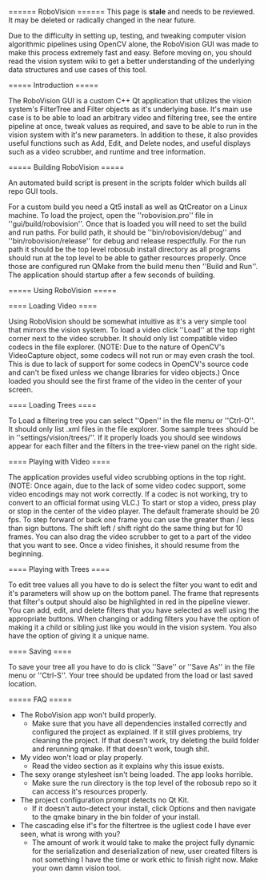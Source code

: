 ====== RoboVision ======
<WRAP alert>
This page is **stale** and needs to be reviewed. It may be deleted or radically changed in the near future.
</WRAP>

Due to the difficulty in setting up, testing, and tweaking computer vision algorithmic pipelines using OpenCV alone, the RoboVision GUI was made to make this process extremely fast and easy. Before moving on, you should read the vision system wiki to get a better understanding of the underlying data structures and use cases of this tool.

===== Introduction =====

The RoboVision GUI is a custom C++ Qt application that utilizes the vision system's FilterTree and Filter objects as it's underlying base. It's main use case is to be able to load an arbitrary video and filtering tree, see the entire pipeline at once, tweak values as required, and save to be able to run in the vision system with it's new parameters. In addition to these, it also provides useful functions such as Add, Edit, and Delete nodes, and useful displays such as a video scrubber, and runtime and tree information.

===== Building RoboVision =====

An automated build script is present in the scripts folder which builds all repo GUI tools.

For a custom build you need a Qt5 install as well as QtCreator on a Linux machine. To load the project, open the ''robovision.pro'' file in ''gui/build/robovision''. Once that is loaded you will need to set the build and run paths. For build path, it should be ''bin/robovision/debug'' and ''bin/robovision/release'' for debug and release respectfully. For the run path it should be the top level robosub install directory as all programs should run at the top level to be able to gather resources properly. Once those are configured run QMake from the build menu then ''Build and Run''. The application should startup after a few seconds of building.

===== Using RoboVision =====

==== Loading Video ====

Using RoboVision should be somewhat intuitive as it's a very simple tool that mirrors the vision system. To load a video click ''Load'' at the top right corner next to the video scrubber. It should only list compatible video codecs in the file explorer. (NOTE: Due to the nature of OpenCV's VideoCapture object, some codecs will not run or may even crash the tool. This is due to lack of support for some codecs in OpenCV's source code and can't be fixed unless we change libraries for video objects.) Once loaded you should see the first frame of the video in the center of your screen.

==== Loading Trees ====

To Load a filtering tree you can select ''Open'' in the file menu or ''Ctrl-O''. It should only list .xml files in the file explorer. Some sample trees should be in ''settings/vision/trees/''. If it properly loads you should see windows appear for each filter and the filters in the tree-view panel on the right side.

==== Playing with Video ====

The application provides useful video scrubbing options in the top right. (NOTE: Once again, due to the lack of some video codec support, some video encodings may not work correctly. If a codec is not working, try to convert to an official format using VLC.) To start or stop a video, press play or stop in the center of the video player. The default framerate should be 20 fps. To step forward or back one frame you can use the greater than / less than sign buttons. The shift left / shift right do the same thing but for 10 frames. You can also drag the video scrubber to get to a part of the video that you want to see. Once a video finishes, it should resume from the beginning.

==== Playing with Trees ====

To edit tree values all you have to do is select the filter you want to edit and it's parameters will show up on the bottom panel. The frame that represents that filter's output should also be highlighted in red in the pipeline viewer. You can add, edit, and delete filters that you have selected as well using the appropriate buttons. When changing or adding filters you have the option of making it a child or sibling just like you would in the vision system. You also have the option of giving it a unique name.

==== Saving ====

To save your tree all you have to do is click ''Save'' or ''Save As'' in the file menu or ''Ctrl-S''. Your tree should be updated from the load or last saved location.

===== FAQ =====

  * The RoboVision app won't build properly.
    * Make sure that you have all dependencies installed correctly and configured the project as explained. If it still gives problems, try cleaning the project. If that doesn't work, try deleting the build folder and rerunning qmake. If that doesn't work, tough shit.
  * My video won't load or play properly.
    * Read the video section as it explains why this issue exists.
  * The sexy orange stylesheet isn't being loaded. The app looks horrible.
    * Make sure the run directory is the top level of the robosub repo so it can access it's resources properly.
  * The project configuration prompt detects no Qt Kit.
    * If it doesn't auto-detect your install, click Options and then navigate to the qmake binary in the bin folder of your install.
  * The cascading else if's for the filtertree is the ugliest code I have ever seen, what is wrong with you?
    * The amount of work it would take to make the project fully dynamic for the serialization and deserialization of new, user created filters is not something I have the time or work ethic to finish right now. Make your own damn vision tool.

